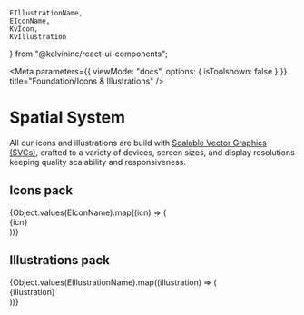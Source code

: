 	EIllustrationName,
	EIconName,
	KvIcon,
	KvIllustration
} from "@kelvininc/react-ui-components";

<Meta
	parameters={{
		viewMode: "docs",
		options: { isToolshown: false }
	}}
	title="Foundation/Icons & Illustrations"
/>

# Spatial System

All our icons and illustrations are build with [Scalable Vector Graphics (SVGs)](https://www.w3.org/TR/SVG/intro.html), crafted to a variety of devices, screen sizes, and display resolutions keeping quality scalability and responsiveness.

## Icons pack

<div className="svgs-container">
	{Object.values(EIconName).map((icn) => (
		<div key={icn} className="icon-wrapper">
			<div className="box-wrapper">
				<KvIcon name={icn} custom-class="icon-24" />
			</div>
			<div className="description">
				<span className="code">{icn}</span>
			</div>
		</div>
	))}
</div>

## Illustrations pack

<div className="svgs-container">
	{Object.values(EIllustrationName).map((illustration) => (
		<div key={illustration} className="ilus-wrapper">
			<div className="box-wrapper">
				<KvIllustration
					name={illustration}
					custom-class="illustration-full-size"
				/>
			</div>
			<div className="description">
				<span className="code">{illustration}</span>
			</div>
		</div>
	))}
</div>
